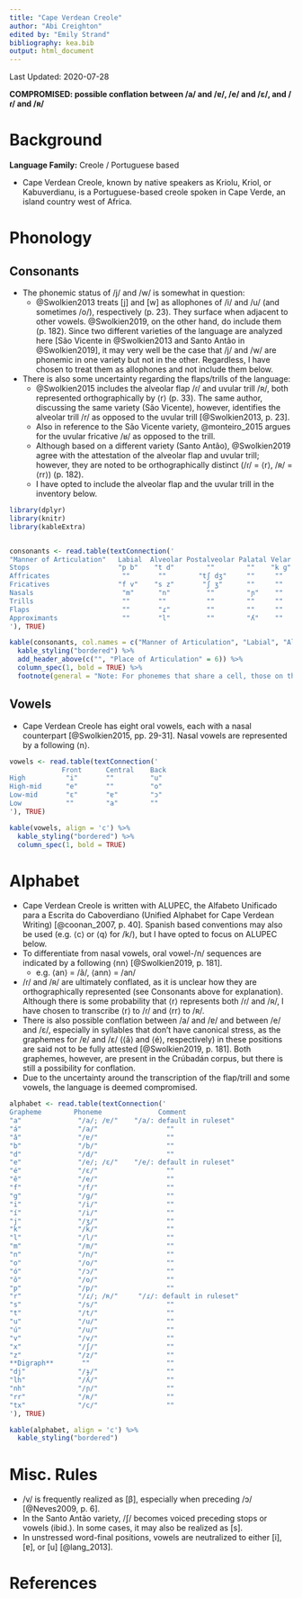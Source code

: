 ```yaml
---
title: "Cape Verdean Creole"
author: "Abi Creighton"
edited by: "Emily Strand"
bibliography: kea.bib
output: html_document
---
```


Last Updated: 2020-07-28

**COMPROMISED: possible conflation between /a/ and /ɐ/, /e/ and /ɛ/, and /ɾ/ and /ʀ/**

# Background

**Language Family:** Creole / Portuguese based

* Cape Verdean Creole, known by native speakers as Kriolu, Kriol, or Kabuverdianu, is a Portuguese-based creole spoken in Cape Verde, an island country west of Africa.

# Phonology

## Consonants

* The phonemic status of /j/ and /w/ is somewhat in question:
    - @Swolkien2013 treats [j] and [w] as allophones of /i/ and /u/ (and sometimes /o/), respectively (p. 23). They surface when adjacent to other vowels. @Swolkien2019, on the other hand, do include them (p. 182). Since two different varieties of the language are analyzed here [São Vicente in @Swolkien2013 and Santo Antão in @Swolkien2019], it may very well be the case that /j/ and /w/ are phonemic in one variety but not in the other. Regardless, I have chosen to treat them as allophones and not include them below.
* There is also some uncertainty regarding the flaps/trills of the language:
    - @Swolkien2015 includes the alveolar flap /ɾ/ and uvular trill /ʀ/, both represented orthographically by ⟨r⟩ (p. 33). The same author, discussing the same variety (São Vicente), however, identifies the alveolar trill /r/ as opposed to the uvular trill [@Swolkien2013, p. 23].
    - Also in reference to the São Vicente variety, @monteiro_2015 argues for the uvular fricative /ʁ/ as opposed to the trill.
    - Although based on a different variety (Santo Antão), @Swolkien2019 agree with the attestation of the alveolar flap and uvular trill; however, they are noted to be orthographically distinct (/ɾ/ = ⟨r⟩, /ʀ/ = ⟨rr⟩) (p. 182).
    - I have opted to include the alveolar flap and the uvular trill in the inventory below.


```r

library(dplyr)
library(knitr)
library(kableExtra)


consonants <- read.table(textConnection('
"Manner of Articulation"   Labial  Alveolar Postalveolar Palatal Velar  Uvular
Stops                      "p b"    "t d"        ""        ""    "k ɡ"   ""
Affricates                  ""       ""        "tʃ dʒ"     ""     ""     ""
Fricatives                 "f v"    "s z"       "ʃ ʒ"      ""     ""     ""
Nasals                      "m"      "n"         ""        "ɲ"    ""     ""
Trills                      ""       ""          ""        ""     ""     "ʀ"     
Flaps                       ""       "ɾ"         ""        ""     ""     ""     
Approximants                ""       "l"         ""        "ʎ"    ""     ""   
'), TRUE)

kable(consonants, col.names = c("Manner of Articulation", "Labial", "Alveolar", "Postalveolar", "Palatal", "Velar", "Uvular"), align = 'c') %>%
  kable_styling("bordered") %>%
  add_header_above(c("", "Place of Articulation" = 6)) %>%
  column_spec(1, bold = TRUE) %>%
  footnote(general = "Note: For phonemes that share a cell, those on the left are voiceless and those on the right are voiced.", general_title = "")
```  

## Vowels

* Cape Verdean Creole has eight oral vowels, each with a nasal counterpart [@Swolkien2015, pp. 29-31]. Nasal vowels are represented by a following ⟨n⟩.

```r

vowels <- read.table(textConnection('
             Front      Central    Back
High          "i"       ""         "u"
High-mid      "e"       ""         "o"
Low-mid       "ɛ"       "ɐ"        "ɔ"
Low           ""        "a"        ""
'), TRUE)

kable(vowels, align = 'c') %>%
  kable_styling("bordered") %>%
  column_spec(1, bold = TRUE)
```     

# Alphabet

* Cape Verdean Creole is written with ALUPEC, the Alfabeto Unificado para a Escrita do Caboverdiano (Unified Alphabet for Cape Verdean Writing) [@coonan_2007, p. 40]. Spanish based conventions may also be used (e.g. ⟨c⟩ or ⟨q⟩ for /k/), but I have opted to focus on ALUPEC below.
* To differentiate from nasal vowels, oral vowel-/n/ sequences are indicated by a following ⟨nn⟩ [@Swolkien2019, p. 181].
    - e.g. ⟨an⟩ = /ã/, ⟨ann⟩ = /an/
* /ɾ/ and /ʀ/ are ultimately conflated, as it is unclear how they are orthographically represented (see Consonants above for explanation). Although there is some probability that ⟨r⟩ represents both /ɾ/ and /ʀ/, I have chosen to transcribe ⟨r⟩ to /ɾ/ and ⟨rr⟩ to /ʀ/.
* There is also possible conflation between /a/ and /ɐ/ and between /e/ and /ɛ/, especially in syllables that don't have canonical stress, as the graphemes for /ɐ/ and /ɛ/ (⟨â⟩ and ⟨é⟩, respectively) in these positions are said not to be fully attested [@Swolkien2019, p. 181]. Both graphemes, however, are present in the Crúbadán corpus, but there is still a possibility for conflation.
* Due to the uncertainty around the transcription of the flap/trill and some vowels, the language is deemed compromised.

```r

alphabet <- read.table(textConnection('
Grapheme        Phoneme              Comment          
"a"              "/a/; /ɐ/"    "/a/: default in ruleset"
"á"              "/a/"                 ""
"â"              "/ɐ/"                 ""
"b"              "/b/"                 ""
"d"              "/d/"                 ""
"e"              "/e/; /ɛ/"    "/e/: default in ruleset"
"é"              "/ɛ/"                 ""
"ê"              "/e/"                 ""
"f"              "/f/"                 ""
"g"              "/ɡ/"                 ""
"i"              "/i/"                 ""
"í"              "/i/"                 ""
"j"              "/ʒ/"                 ""
"k"              "/k/"                 ""
"l"              "/l/"                 ""
"m"              "/m/"                 ""
"n"              "/n/"                 ""
"o"              "/o/"                 ""
"ó"              "/ɔ/"                 ""
"ô"              "/o/"                 ""
"p"              "/p/"                 ""
"r"              "/ɾ/; /ʀ/"     "/ɾ/: default in ruleset"
"s"              "/s/"                 ""
"t"              "/t/"                 ""
"u"              "/u/"                 ""
"ú"              "/u/"                 ""        
"v"              "/v/"                 ""
"x"              "/ʃ/"                 ""
"z"              "/z/"                 ""
**Digraph**       ""                   ""                
"dj"             "/ɟ/"                 ""
"lh"             "/ʎ/"                 ""
"nh"             "/ɲ/"                 ""
"rr"             "/ʀ/"                 ""
"tx"             "/c/"                 ""
'), TRUE)

kable(alphabet, align = 'c') %>%
  kable_styling("bordered")
```

# Misc. Rules

* /v/ is frequently realized as [β], especially when preceding /ɔ/ [@Neves2009, p. 6].
* In the Santo Antão variety, /ʃ/ becomes voiced preceding stops or vowels (ibid.). In some cases, it may also be realized as [s].
* In unstressed word-final positions, vowels are neutralized to either [i],  [ɐ], or [u] [@lang_2013].  

# References

